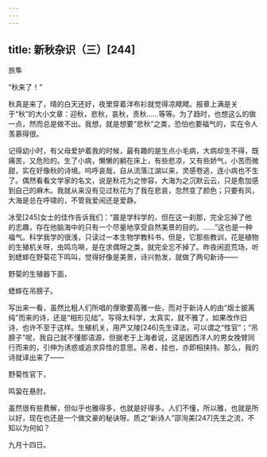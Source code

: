 ```yaml
---
---
---
```

title: 新秋杂识（三）[244]
---




旅隼

“秋来了！”

秋真是来了，晴的白天还好，夜里穿着洋布衫就觉得凉飕飕。报章上满是关于“秋”的大小文章：迎秋，悲秋，哀秋，责秋……等等。为了趋时，也想这么的做一点，然而总是做不出。我想，就是想要“悲秋”之类，恐怕也要福气的，实在令人羡慕得很。

记得幼小时，有父母爱护着我的时候，最有趣的是生点小毛病，大病却生不得，既痛苦，又危险的。生了小病，懒懒的躺在床上，有些悲凉，又有些娇气，小苦而微甜，实在好像秋的诗境。呜呼哀哉，自从流落江湖以来，灵感卷逃，连小病也不生了。偶然看看文学家的名文，说是秋花为之惨容，大海为之沉默云云，只是愈加感到自己的麻木。我就从来没有见过秋花为了我在悲哀，忽然变了颜色；只要有风，大海是总在呼啸的，不管我爱闹还是爱静。

冰莹[245]女士的佳作告诉我们：“晨是学科学的，但在这一刹那，完全忘掉了他的志趣，存在他脑海中的只有一个尽量地享受自然美景的目的。……”这也是一种福气。科学我学的很浅，只读过一本生物学教科书，但是，它那些教训，花是植物的生殖机关呀，虫鸣鸟啭，是在求偶呀之类，就完全忘不掉了。昨夜闲逛荒场，听到蟋蟀在野菊花下鸣叫，觉得好像是美景，诗兴勃发，就做了两句新诗——

野菊的生殖器下面，

蟋蟀在吊膀子。

写出来一看，虽然比粗人们所唱的俚歌要高雅一些，而对于新诗人的由“烟士披离纯”而来的诗，还是“相形见绌”。写得太科学，太真实，就不雅了，如果改作旧诗，也许不至于这样。生殖机关，用严又陵[246]先生译法，可以谓之“性官”；“吊膀子”呢，我自己就不懂那语源，但据老于上海者说，这是因西洋人的男女挽臂同行而来的，引伸为诱惑或追求异性的意思。吊者，挂也，亦即相挟持。那么，我的诗就译出来了——

野菊性官下，

鸣蛩在悬肘。

虽然很有些费解，但似乎也雅得多，也就是好得多。人们不懂，所以雅，也就是所以好，现在也还是一个做文豪的秘诀呀。质之“新诗人”邵洵美[247]先生之流，不知以为何如？

九月十四日。
